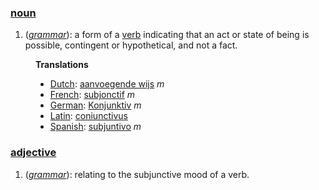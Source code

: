===[[noun]]===
#(''[[grammar]]''): a form of a [[verb]] indicating that an act or state of being is possible, contingent or hypothetical, and not a fact.

:'''Translations'''
:*[[Dutch]]: [[aanvoegende wijs]] ''m''
:*[[French]]: [[subjonctif]] ''m''
:*[[German]]: [[Konjunktiv]] ''m''
:*[[Latin]]: [[coniunctivus]]
:*[[Spanish]]: [[subjuntivo]] ''m''

===[[adjective]]===
#(''[[grammar]]''): relating to the subjunctive mood of a verb.